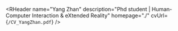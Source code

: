 
<RHeader
  name="Yang Zhan"
  description="Phd student | Human-Computer Interaction & eXtended Reality"
  homepage="./"
  cvUrl={`/CV_YangZhan.pdf`}
/>

<RSection title="Education">
  <RItem
    title="Waseda University"
    startTime="2022.9"
    endTime="2024.9"
    subtitle="Master of Engineering"
    description="Computer Science and Communications Engineering, 3.73/4.0"
  />
  <RItem
    title="Wuhan University"
    startTime="2018.9"
    endTime="2022.6"
    subtitle="Bachelor  of Engineering"
    description="Electronic Information Engineering, 89.6/100"
  />
</RSection>

<RSection title="Research Experiences">
  <RItem
    title="Effect of Presentation Methods on User Experiences and Perception in VR Shopping Recommender Systems"
    startTime="2024.3"
    endTime="2024.7"
    subtitle="SIGIR-AP 2024"
    description="Yang Zhan, Tatsuo Nakajima  
    
    Compared presentation methods of a Recommender System (RS) in VR environments and uncovered the influences on shopping experiences, sense of agency, trust, and users' expectation "
    url="https://dl.acm.org/doi/10.1145/3673791.3698430"
  />
  <RItem
    title="Investigating User Experience in Virtual Goods Shopping through a VR Diegetic In-Game Store"
    startTime="2023.4"
    endTime="2023.12"
    subtitle="AVI 2024 (Best Short Paper Award), IEEE VR (Poster)"
    description="Yang Zhan*, Yiming Sun*, Tatsuo Nakajima
    
    Explored the user experiences in virtual goods shopping by considering utilitarian and hedonic motivations and unveiled the crucial role of social interaction in hedonic shopping"
    url="https://dl.acm.org/doi/10.1145/3656650.3656670"
  />
  <RItem
    title="Balancing Real-world Interaction and VR Immersion with AI Vision Robotic Arm"
    startTime="2023"
    subtitle="ICMA 2023"
  />
  <RItem
    title="Superpixel based no-reference Image Quality Transformer (SPIQ)"
    startTime="2022"
    subtitle="Wuhan University"
    description="Bachelor thesis"
  />
  <RItem
    title="GAIAR: Geometric Latency Compensation in Augmented Reality"
    startTime="2021"
    subtitle="Hong Kong University of Science and Technology"
  />
  <RItem
    title="Deep Superpixel-based Network for Blind Image Quality Assessment"
    startTime="2020"
    endTime="2021"
    subtitle="Wuhan University"
  />

</RSection>

<RSection title="Awards">
  <RItem
    title="Azusa Ono Memorial Scholarship"
    startTime="2023"
    subtitle="Waseda University"
  />
  <RItem
    title="Partial Tuition Waiver Scholarship for Privately Financed International Students"
    startTime="2022"
    subtitle="Waseda University"
  />
  <RItem
    title="Monbukagakusho Honors Scholarship (JASSO)"
    startTime="2022"
    subtitle="Waseda University"
  />
  <RItem
    title="Outstanding Student Award"
    startTime="2019"
    subtitle="Wuhan University"
  />
  <RItem
    title="The Third Prize of Scholarship in Electronic Information School"
    startTime="2019"
    subtitle="Wuhan University"
  />
</RSection>

<RSection title="Teaching">
  <RItem
    title="Teaching Assistant"
    startTime="2021"
    subtitle="Communication Engineering Laboratory, Wuhan University"
  />
</RSection>

<RSection title="Contact">
  <RItem title="yang.zhan [at] akane.waseda.jp" startTime="Email" />
  <RItem title="SN-F-QR" startTime="Github" url="https://github.com/SN-F-QR" />
</RSection>
